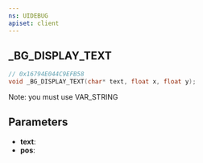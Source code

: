 ```yaml
---
ns: UIDEBUG
apiset: client
---
```

## _BG_DISPLAY_TEXT

```c
// 0x16794E044C9EFB58
void _BG_DISPLAY_TEXT(char* text, float x, float y);
```

Note: you must use VAR_STRING

## Parameters
* **text**:
* **pos**: